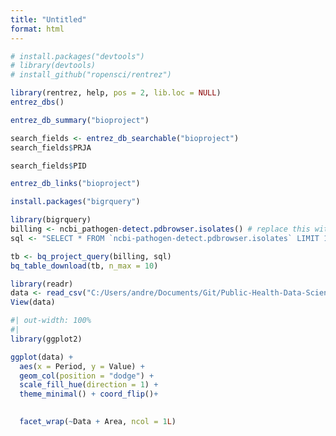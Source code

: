 ```yaml
---
title: "Untitled"
format: html
---
```


```r
# install.packages("devtools")
# library(devtools)
# install_github("ropensci/rentrez")
```

```r
library(rentrez, help, pos = 2, lib.loc = NULL)
entrez_dbs()
```

```r
entrez_db_summary("bioproject")
```

```r
search_fields <- entrez_db_searchable("bioproject")
search_fields$PRJA 	 
```

```r
search_fields$PID
```

```r
entrez_db_links("bioproject")
```

```r
install.packages("bigrquery")
```

```r
library(bigrquery)
billing <- ncbi_pathogen-detect.pdbrowser.isolates() # replace this with your project ID 
sql <- "SELECT * FROM `ncbi-pathogen-detect.pdbrowser.isolates` LIMIT 10000000"

tb <- bq_project_query(billing, sql)
bq_table_download(tb, n_max = 10)
```

```r
library(readr)
data <- read_csv("C:/Users/andre/Documents/Git/Public-Health-Data-Science-Toolkit/integration_with_tools/dhis2/data.csv")
View(data)
```

```r
#| out-width: 100%
#| 
library(ggplot2)

ggplot(data) +
  aes(x = Period, y = Value) +
  geom_col(position = "dodge") +
  scale_fill_hue(direction = 1) +
  theme_minimal() + coord_flip()+

        
  facet_wrap(~Data + Area, ncol = 1L)

```
